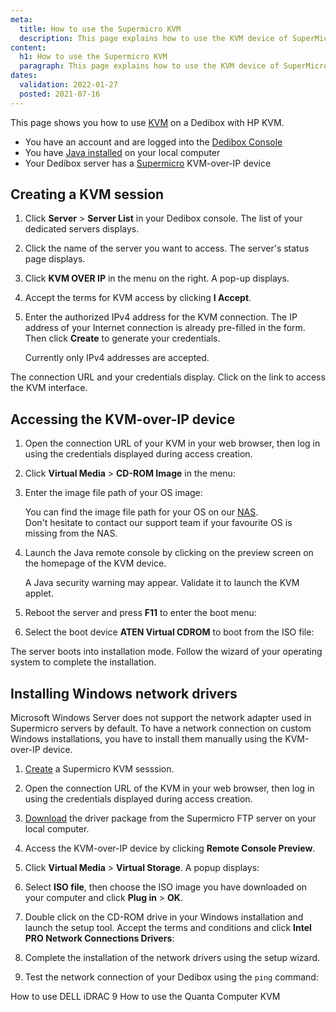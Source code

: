 ```yaml
---
meta:
  title: How to use the Supermicro KVM
  description: This page explains how to use the KVM device of SuperMicro servers
content:
  h1: How to use the Supermicro KVM
  paragraph: This page explains how to use the KVM device of SuperMicro servers
dates:
  validation: 2022-01-27
  posted: 2021-07-16
---
```



This page shows you how to use [KVM](/dedibox/kvm-over-ip/concepts/#kvm-over-ip) on a Dedibox with HP KVM.

<Message type="requirement">

  - You have an account and are logged into the [Dedibox Console](https://console.online.net) 
  - You have [Java installed](https://www.java.com/en/download/help/download_options.html) on your local computer
  - Your Dedibox server has a [Supermicro](https://www.supermicro.com/en/solutions/management-software/bmc-resources) KVM-over-IP device

</Message>

## Creating a KVM session

1. Click **Server** > **Server List** in your Dedibox console. The list of your dedicated servers displays.

2. Click the name of the server you want to access. The server's status page displays.

3. Click **KVM OVER IP** in the menu on the right. A pop-up displays.

    <Lightbox src="scaleway_KVM.webp" alt="" />

4. Accept the terms for KVM access by clicking **I Accept**.

5. Enter the authorized IPv4 address for the KVM connection. The IP address of your Internet connection is already pre-filled in the form. Then click **Create** to generate your credentials.

    <Message type="note">

    Currently only IPv4 addresses are accepted.

    </Message>

The connection URL and your credentials display. Click on the link to access the KVM interface.

## Accessing the KVM-over-IP device 

1. Open the connection URL of your KVM in your web browser, then log in using the credentials displayed during access creation. 

2. Click **Virtual Media** > **CD-ROM Image** in the menu: 

    <Lightbox src="scaleway_supermicro_vm.webp" alt="" />

3. Enter the image file path of your OS image: 

    <Lightbox src="scaleway_supermicro_nas.webp" alt="" />

    <Message type="tip">

    You can find the image file path for your OS on our [NAS](http://virtualmedia.online.net). <br />
    Don't hesitate to contact our support team if your favourite OS is missing from the NAS.

    </Message>

4. Launch the Java remote console by clicking on the preview screen on the homepage of the KVM device. 

    <Message type="tip">

    A Java security warning may appear. Validate it to launch the KVM applet. 

    </Message>

5. Reboot the server and press **F11** to enter the boot menu:

    <Lightbox src="scaleway_supermicro_boot_mgr.webp" alt="" />

6. Select the boot device **ATEN Virtual CDROM** to boot from the ISO file:

    <Lightbox src="scaleway_supermicro_vcdrom.webp" alt="" />

The server boots into installation mode. Follow the wizard of your operating system to complete the installation. 

<Lightbox src="scaleway_supermicro_install.webp" alt="" />

## Installing Windows network drivers

Microsoft Windows Server does not support the network adapter used in Supermicro servers by default. To have a network connection on custom Windows installations, you have to install them manually using the KVM-over-IP device. 

1. [Create](#creating-a-kvm-session) a Supermicro KVM sesssion. 

2. Open the connection URL of the KVM in your web browser, then log in using the credentials displayed during access creation. 

3. [Download](ftp://ftp.supermicro.nl/CDR_Images/CDR-A1-UP/CDR-A1-UP_1.00_for_Intel_A1_UP_platform.iso) the driver package from the Supermicro FTP server on your local computer.

4. Access the KVM-over-IP device by clicking **Remote Console Preview**. 

5. Click **Virtual Media** > **Virtual Storage**. A popup displays:

    <Lightbox src="scaleway_supermicro_vdrive.webp" />

6. Select **ISO file**, then choose the ISO image you have downloaded on your computer and click **Plug in** > **OK**.

7. Double click on the CD-ROM drive in your Windows installation and launch the setup tool. Accept the terms and conditions and click **Intel PRO Network Connections Drivers**:

    <Lightbox src="scaleway_supermicro_drivers.webp" />

8. Complete the installation of the network drivers using the setup wizard.

    <Lightbox src="scaleway_supermicro_network.webp" />

9. Test the network connection of your Dedibox using the `ping` command:

    <Lightbox src="scaleway_supermicro_ping.webp" />

<Navigation title="See Also">
  <PreviousButton to="/dedibox/kvm-over-ip/how-to/dell-idrac9/">How to use DELL iDRAC 9</PreviousButton>
  <NextButton to="/dedibox/kvm-over-ip/how-to/quanta-computer/">How to use the Quanta Computer KVM</NextButton>
</Navigation>